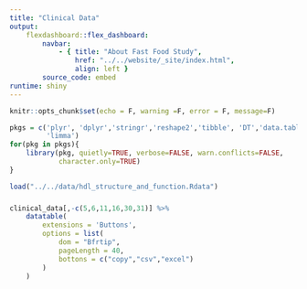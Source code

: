 ```yaml
---
title: "Clinical Data"
output:
    flexdashboard::flex_dashboard:
        navbar:
            - { title: "About Fast Food Study", 
                href: "../../website/_site/index.html", 
                align: left }
        source_code: embed
runtime: shiny
---
```


```r
knitr::opts_chunk$set(echo = F, warning =F, error = F, message=F)
```

```r
pkgs = c('plyr', 'dplyr','stringr','reshape2','tibble', 'DT','data.table',
         'limma')
for(pkg in pkgs){
    library(pkg, quietly=TRUE, verbose=FALSE, warn.conflicts=FALSE, 
            character.only=TRUE)
}
```

```r
load("../../data/hdl_structure_and_function.Rdata")
```

###

```r
clinical_data[,-c(5,6,11,16,30,31)] %>%
    datatable(
        extensions = 'Buttons',
        options = list(
            dom = "Bfrtip",
            pageLength = 40,
            bottons = c("copy","csv","excel")
        )
    )
```

